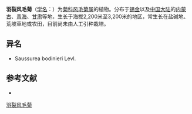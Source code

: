{{Speciesbox
| name = 羽裂风毛菊
| status = 
| status_system = 
| image =
| genus = Saussurea
| species = pinnatidentata
| authority = Lipsch.
}}

'''羽裂风毛菊'''（[[学名|学名]]：{{lang|la|''Saussurea pinnatidentata''}}）为[[菊科|菊科]][[风毛菊属|风毛菊属]]的植物。分布于[[锡金|锡金]]以及[[中国大陆|中国大陆]]的[[内蒙古|内蒙古]]、[[青海|青海]]、[[甘肃|甘肃]]等地，生长于海拔2,200米至3,200米的地区，常生长在盐碱地、荒坡草地或农田，目前尚未由人工引种栽培。

== 异名 ==
* Saussurea bodinieri Levl.

== 参考文献 ==
<div class="references-small">
* {{cite web| url =http://www.bioinfo.cn/db05/KmzwSpecies.php?action=view&id=4769| title =羽裂风毛菊| work =《中国高等植物数据库全库》| publisher =中国科学院微生物研究所| author =昆明植物研究所| accessdate =2009-02-24| deadurl =yes| archiveurl =https://web.archive.org/web/20160305020802/http://www.bioinfo.cn/db05/KmzwSpecies.php?action=view&id=4769| archivedate =2016-03-05}}
</div>
{{Taxonbar|from=Q15226890}}

[[Category:风毛菊属|羽裂风毛菊]]


{{植物小作品}}